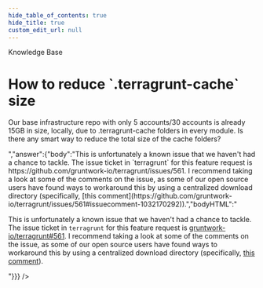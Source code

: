 ```yaml
---
hide_table_of_contents: true
hide_title: true
custom_edit_url: null
---
```



<CenterLayout>
<span className="searchCategory">Knowledge Base</span>
<h1>How to reduce `.terragrunt-cache` size</h1>
<GitHub discussion={{"id":"D_kwDOF8slf84AO7RH","number":243,"author":{"login":"marinalimeira"},"title":"How to reduce `.terragrunt-cache` size","body":"Our base infrastructure repo with only 5 accounts/30 accounts is already 15GB in size, locally, due to .terragrunt-cache folders in every module. Is there any smart way to reduce the total size of the cache folders? ","bodyHTML":"<p dir=\"auto\">Our base infrastructure repo with only 5 accounts/30 accounts is already 15GB in size, locally, due to .terragrunt-cache folders in every module. Is there any smart way to reduce the total size of the cache folders?</p>","answer":{"body":"This is unfortunately a known issue that we haven't had a chance to tackle. The issue ticket in `terragrunt` for this feature request is https://github.com/gruntwork-io/terragrunt/issues/561. I recommend taking a look at some of the comments on the issue, as some of our open source users have found ways to workaround this by using a centralized download directory (specifically, [this comment](https://github.com/gruntwork-io/terragrunt/issues/561#issuecomment-1032170292)).","bodyHTML":"<p dir=\"auto\">This is unfortunately a known issue that we haven't had a chance to tackle. The issue ticket in <code class=\"notranslate\">terragrunt</code> for this feature request is <a class=\"issue-link js-issue-link\" data-error-text=\"Failed to load title\" data-id=\"356864701\" data-permission-text=\"Title is private\" data-url=\"https://github.com/gruntwork-io/terragrunt/issues/561\" data-hovercard-type=\"issue\" data-hovercard-url=\"/gruntwork-io/terragrunt/issues/561/hovercard\" href=\"https://github.com/gruntwork-io/terragrunt/issues/561\">gruntwork-io/terragrunt#561</a>. I recommend taking a look at some of the comments on the issue, as some of our open source users have found ways to workaround this by using a centralized download directory (specifically, <a href=\"https://github.com/gruntwork-io/terragrunt/issues/561#issuecomment-1032170292\" data-hovercard-type=\"issue\" data-hovercard-url=\"/gruntwork-io/terragrunt/issues/561/hovercard\">this comment</a>).</p>"}}} />

</CenterLayout>
  

<!-- ##DOCS-SOURCER-START
{
  "sourcePlugin": "github-discussions",
  "hash": "d55036634f15959568c0defafd27e91f"
}
##DOCS-SOURCER-END -->
